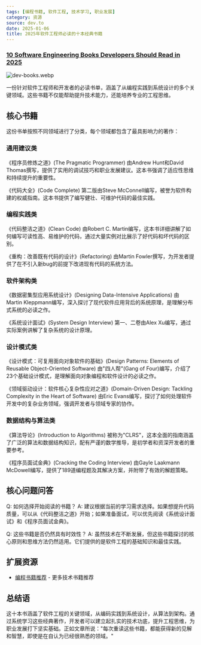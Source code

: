 ```yaml
---
tags: [编程书籍, 软件工程, 技术学习, 职业发展]
category: 资源
source: dev.to
date: 2025-01-06
title: 2025年软件工程师必读的十本经典书籍
---
```


### [10 Software Engineering Books Developers Should Read in 2025](https://dev.to/somadevtoo/10-software-engineering-books-developers-should-read-in-2025-2kfk)

![dev-books.webp](https://img.mengpeng.tech/i/2025/01/16/6788918ba43a6.webp)

一份针对软件工程师和开发者的必读书单，涵盖了从编程实践到系统设计的多个关键领域。这些书籍不仅能帮助提升技术能力，还能培养专业的工程思维。

## 核心书籍

这份书单按照不同领域进行了分类，每个领域都包含了最具影响力的著作：

### 通用建议类
《程序员修炼之道》(The Pragmatic Programmer) 由Andrew Hunt和David Thomas撰写，提供了实用的调试技巧和职业发展建议。这本书强调了适应性思维和持续提升的重要性。

《代码大全》(Code Complete) 第二版由Steve McConnell编写，被誉为软件构建的权威指南。这本书提供了编写健壮、可维护代码的最佳实践。

### 编程实践类
《代码整洁之道》(Clean Code) 由Robert C. Martin编写，这本书详细讲解了如何编写可读性高、易维护的代码，通过大量实例对比展示了好代码和坏代码的区别。

《重构：改善既有代码的设计》(Refactoring) 由Martin Fowler撰写，为开发者提供了在不引入新bug的前提下改进现有代码的系统方法。

### 软件架构类
《数据密集型应用系统设计》(Designing Data-Intensive Applications) 由Martin Kleppmann编写，深入探讨了现代软件应用背后的系统原理，是理解分布式系统的必读之作。

《系统设计面试》(System Design Interview) 第一、二卷由Alex Xu编写，通过实际案例讲解了复杂系统的设计原理。

### 设计模式类
《设计模式：可复用面向对象软件的基础》(Design Patterns: Elements of Reusable Object-Oriented Software) 由"四人帮"(Gang of Four)编写，介绍了23个基础设计模式，是理解面向对象编程和软件设计的必读之作。

《领域驱动设计：软件核心复杂性应对之道》(Domain-Driven Design: Tackling Complexity in the Heart of Software) 由Eric Evans编写，探讨了如何处理软件开发中的复杂业务领域，强调开发者与领域专家的协作。

### 数据结构与算法类
《算法导论》(Introduction to Algorithms) 被称为"CLRS"，这本全面的指南涵盖了广泛的算法和数据结构知识，配有严谨的数学推导，是初学者和资深开发者的重要参考。

《程序员面试金典》(Cracking the Coding Interview) 由Gayle Laakmann McDowell编写，提供了189道编程题及其解决方案，并附带了有效的解题策略。


## 核心问题问答

Q: 如何选择开始阅读的书籍？
A: 建议根据当前的学习需求选择。如果想提升代码质量，可以从《代码整洁之道》开始；如果准备面试，可以优先阅读《系统设计面试》和《程序员面试金典》。

Q: 这些书籍是否仍然具有时效性？
A: 虽然技术在不断发展，但这些书籍探讨的核心原则和思维方法仍然适用。它们提供的是软件工程的基础知识和最佳实践。

## 扩展资源

- [编程书籍推荐](https://dev.to/t/books) - 更多技术书籍推荐

## 总结语

这十本书涵盖了软件工程的关键领域，从编码实践到系统设计，从算法到架构。通过系统学习这些经典著作，开发者可以建立起扎实的技术功底，提升工程思维，为职业发展打下坚实基础。正如文章所说："每次重读这些书籍，都能获得新的见解和智慧，即使是在自认为已经很熟悉的领域。" 